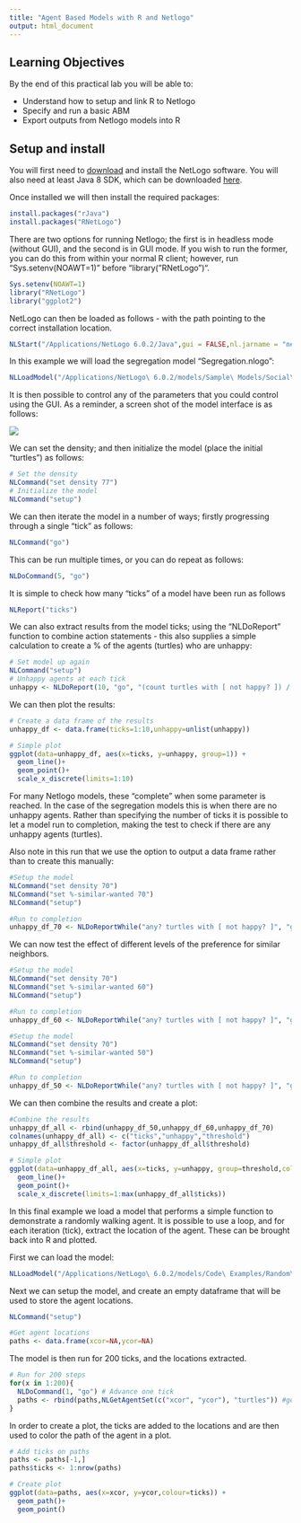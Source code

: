 ```yaml
---
title: "Agent Based Models with R and Netlogo"
output: html_document
---
```


## Learning Objectives
By the end of this practical lab you will be able to:

* Understand how to setup and link R to Netlogo
* Specify and run a basic ABM
* Export outputs from Netlogo models into R

## Setup and install

You will first need to [download](https://ccl.northwestern.edu/netlogo/5.3.1/) and install the NetLogo software. You will also need at least Java 8 SDK, which can be downloaded [here](http://www.oracle.com/technetwork/java/javase/downloads/jdk8-downloads-2133151.html).

Once installed we will then install the required packages:
```r
install.packages("rJava")
install.packages("RNetLogo")
```

There are two options for running Netlogo; the first is in headless mode (without GUI), and the second is in GUI mode. If you wish to run the former, you can do this from within your normal R client; however, run "Sys.setenv(NOAWT=1)" before "library("RNetLogo")".

```r
Sys.setenv(NOAWT=1)
library("RNetLogo")
library("ggplot2")
```

NetLogo can then be loaded as follows - with the path pointing to the correct installation location.

```r
NLStart("/Applications/NetLogo 6.0.2/Java",gui = FALSE,nl.jarname = "netlogo-6.0.2.jar")

```

In this example we will load the segregation model "Segregation.nlogo":

```r
NLLoadModel("/Applications/NetLogo\ 6.0.2/models/Sample\ Models/Social\ Science/Segregation.nlogo")
```

It is then possible to control any of the parameters that you could control using the GUI. As a reminder, a screen shot of the model interface is as follows:

![](./seg_model.png)

We can set the density; and then initialize the model (place the initial "turtles") as follows:

```r
# Set the density
NLCommand("set density 77")
# Initialize the model
NLCommand("setup")

```

We can then iterate the model in a number of ways; firstly progressing through a single "tick" as follows:
```r
NLCommand("go")
```
This can be run multiple times, or you can do repeat as follows:

```r
NLDoCommand(5, "go")
```

It is simple to check how many "ticks" of a model have been run as follows

```r
NLReport("ticks")
```

We can also extract results from the model ticks; using the "NLDoReport" function to combine action statements - this also supplies a simple calculation to create a % of the agents (turtles) who are unhappy:

```r
# Set model up again
NLCommand("setup")
# Unhappy agents at each tick
unhappy <- NLDoReport(10, "go", "(count turtles with [ not happy? ]) / (count turtles) * 100")
```
We can then plot the results:
```r
# Create a data frame of the results
unhappy_df <- data.frame(ticks=1:10,unhappy=unlist(unhappy))

# Simple plot
ggplot(data=unhappy_df, aes(x=ticks, y=unhappy, group=1)) +
  geom_line()+
  geom_point()+
  scale_x_discrete(limits=1:10)
```

For many Netlogo models, these "complete" when some parameter is reached. In the case of the segregation models this is when there are no unhappy agents. Rather than specifying the number of ticks it is possible to let a model run to completion, making the test to check if there are any unhappy agents (turtles).

Also note in this run that we use the option to output a data frame rather than to create this manually:

```r
#Setup the model
NLCommand("set density 70")
NLCommand("set %-similar-wanted 70")
NLCommand("setup")

#Run to completion
unhappy_df_70 <- NLDoReportWhile("any? turtles with [ not happy? ]", "go", c("ticks", "(count turtles with [ not happy? ]) / (count turtles) * 100","70"),as.data.frame = TRUE)
```

We can now test the effect of different levels of the preference for similar neighbors.


```r
#Setup the model
NLCommand("set density 70")
NLCommand("set %-similar-wanted 60")
NLCommand("setup")

#Run to completion
unhappy_df_60 <- NLDoReportWhile("any? turtles with [ not happy? ]", "go", c("ticks", "(count turtles with [ not happy? ]) / (count turtles) * 100","60"),as.data.frame = TRUE)

#Setup the model
NLCommand("set density 70")
NLCommand("set %-similar-wanted 50")
NLCommand("setup")

#Run to completion
unhappy_df_50 <- NLDoReportWhile("any? turtles with [ not happy? ]", "go", c("ticks", "(count turtles with [ not happy? ]) / (count turtles) * 100","50"),as.data.frame = TRUE)

```

We can then combine the results and create a plot:

```r
#Combine the results
unhappy_df_all <- rbind(unhappy_df_50,unhappy_df_60,unhappy_df_70)
colnames(unhappy_df_all) <- c("ticks","unhappy","threshold")
unhappy_df_all$threshold <- factor(unhappy_df_all$threshold)

# Simple plot
ggplot(data=unhappy_df_all, aes(x=ticks, y=unhappy, group=threshold,colour=threshold)) +
  geom_line()+
  geom_point()+
  scale_x_discrete(limits=1:max(unhappy_df_all$ticks))

```

In this final example we load a model that performs a simple function to demonstrate a randomly walking agent. It is possible to use a loop, and for each iteration (tick), extract the location of the agent. These can be brought back into R and plotted.

First we can load the model:

```r
NLLoadModel("/Applications/NetLogo\ 6.0.2/models/Code\ Examples/Random\ Walk\ Example.nlogo")
```

Next we can setup the model, and create an empty dataframe that will be used to store the agent locations.

```r
NLCommand("setup")

#Get agent locations
paths <- data.frame(xcor=NA,ycor=NA)
```

The model is then run for 200 ticks, and the locations extracted.

```r
# Run for 200 steps
for(x in 1:200){
  NLDoCommand(1, "go") # Advance one tick
  paths <- rbind(paths,NLGetAgentSet(c("xcor", "ycor"), "turtles")) #get co-ordinate for tick
}
```

In order to create a plot, the ticks are added to the locations and are then used to color the path of the agent in a plot.

```r
# Add ticks on paths
paths <- paths[-1,]
paths$ticks <- 1:nrow(paths)

# Create plot
ggplot(data=paths, aes(x=xcor, y=ycor,colour=ticks)) +
  geom_path()+
  geom_point()
```
